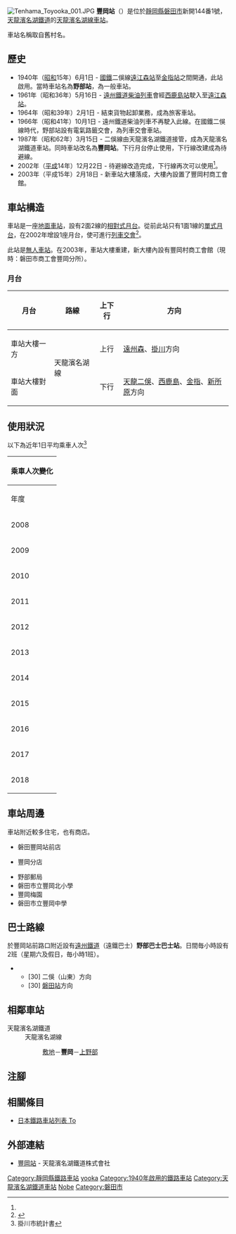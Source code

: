 {{NoteTA
|T=zh-hans:丰冈站 (静冈县);zh-hk:豐岡站 (靜岡縣);zh-tw:豐岡車站 (靜岡縣);
|1=zh-hans:丰冈站;zh-hk:豐岡站;zh-tw:豐岡車站;
}}
{{About|磐田市的車站|濱松市曾經存在的遠州鐵道車站|豐岡站 (遠州鐵道)}}
{{Infobox station
|公司色 = #4D7F54
|站名 = 豐岡*
|圖片 = Tenhama Toyooka 002.JPG
|圖片說明 = 商工會分所與車站大樓（2009年11月）
|日文原名 = 豊岡
|平假名 = とよおか
|羅馬拼音 = TOYO-OKA
|副站名 = 
|電報略號 = ノヘ（改名前）
|所在地 = {{JPN}}[[靜岡縣|靜岡縣]][[磐田市|磐田市]]新開144番1號
|座標 = {{coord|34|50|14.25|N|137|50|23.31|E|type:railwaystation_region:JP-24|display=inline,title}}
|車站構造 = [[地面車站|地面車站]]
|月台配置 = 2面2線
|啟用年月日 = 1940年（[[昭和|昭和]]15年）6月1日
|廢站年月日 = 
|乘客人數 = 76
|上下車人次 = 
|統計年度 = 2018
|轉車 = 
|全寬備註 = [[無人車站|無人車站]]<br>*在1987年前，此站曾名為野部站。
|adjacent = {{Adjacent stations|system=天龍濱名湖鐵道|line=天龍濱名湖線|left=敷地|right=上野部|note-left=3.1km|note-mid=距離[[掛川站|掛川]]23.0km|note-right=1.4km}}
}}
[[File:Tenhama_Toyooka_001.JPG|thumb]]
'''豐岡站'''（{{jpn|j=豊岡駅|hg=とよおかえき|rm=Toyo-oka eki|f=y}}）是位於[[靜岡縣|靜岡縣]][[磐田市|磐田市]]新開144番1號，[[天龍濱名湖鐵道|天龍濱名湖鐵道]]的[[天龍濱名湖線|天龍濱名湖線]][[鐵路車站|車站]]。

車站名稱取自舊村名{{Translink|ja|豊岡村 (静岡県)|豐岡村 (靜岡縣)|豐岡村}}。

== 歷史 ==
* 1940年（[[昭和|昭和]]15年）6月1日 - [[日本國有鐵道|國鐵]]二俁線[[遠州森站|遠江森站]]至[[金指站|金指站]]之間開通，此站啟用。當時車站名為'''野部站'''，為一般車站。
* 1961年（昭和36年）5月16日 - [[遠州鐵道|遠州鐵道]][[柴油列車|柴油列車]]會經[[西鹿島站|西鹿島站]]駛入至[[遠州森站|遠江森站]]。
* 1964年（昭和39年）2月1日 - 結束貨物起卸業務，成為旅客車站。
* 1966年（昭和41年）10月1日 - 遠州鐵道柴油列車不再駛入此線。在國鐵二俁線時代，野部站設有電氣路籤交會，為列車交會車站。
* 1987年（昭和62年）3月15日 - 二俁線由天龍濱名湖鐵道接管，成為天龍濱名湖鐵道車站。同時車站改名為'''豐岡站'''。下行月台停止使用，下行線改建成為待避線。
* 2002年（[[平成|平成]]14年）12月22日 - 待避線改造完成，下行線再次可以使用<ref name="JRC605"/>。
* 2003年（平成15年）2月18日 - 新車站大樓落成，大樓內設置了豐岡村商工會館。
== 車站構造 ==
車站是一座[[地面車站|地面車站]]，設有2面2線的[[相對式月台|相對式月台]]。從前此站只有1面1線的[[單式月台|單式月台]]，在2002年增設1座月台，使可進行[[列車交會|列車交會]]<ref name="JRC605">{{Cite journal|title = 鉄道記録帳2002年12月 |date = 2003-03-01 |journal = RAIL FAN |issue = 2 |volume = 50 |publisher = 鐵道友之會 |page = 25 }}</ref>。

此站是[[無人車站|無人車站]]。在2003年，車站大樓重建，新大樓內設有豐岡村商工會館（現時：磐田市商工會豐岡分所）。

=== 月台 ===
{| rules="rows" class="wikitable"
!月台!!路線!!上下行!!方向
|-
! 車站大樓一方
| rowspan="2"| {{Color|#4D7F54|■}}天龍濱名湖線
| style="text-align:center" | 上行
| [[遠州森站|遠州森]]、[[掛川駅|掛川]]方向
|-
! 車站大樓對面
| style="text-align:center" | 下行
| [[天龍二俁站|天龍二俁]]、[[西鹿島站|西鹿島]]、[[金指站|金指]]、[[新所原站|新所原]]方向
|}

== 使用狀況 ==
以下為近年1日平均乘車人次<ref>掛川市統計書</ref>

{| class="wikitable" style="margin: 1em 0.2em; text-align: center; font-size: 90%;"
|- style="background: #ddd;"
!colspan="2"|乘車人次變化
|-
!年度
!一日平均<br>乘車人次
|-
|2008
|58
|-
|2009
|65
|-
|2010
|72
|-
|2011
|71
|-
|2012
|70
|-
|2013
|72
|-
|2014
|60
|-
|2015
|64
|-
|2016
|77
|-
|2017
|74
|-
|2018
|76
|}
== 車站周邊 ==
車站附近較多住宅，也有商店。
*{{Translink|ja|ウエルシア薬局|Welcia藥局}}磐田豐岡站前店
*{{Translink|ja|遠州中央農業協同組合}}豐岡分店
*野部郵局
*磐田市立豐岡北小學
*豐岡梅園
*磐田市立豐岡中學

==巴士路線==
於豐岡站前路口附近設有[[遠州鐵道|遠州鐵道]]（遠鐵巴士）'''野部巴士巴士站'''。日間毎小時設有2班（星期六及假日，毎小時1班）。
* {{Translink|ja|遠鉄バス|遠鐵巴士}}{{Translink|ja|遠州鉄道天竜営業所#磐田天竜線|遠州鐵道天龍營業所#磐田天龍線|磐田天龍線}}
**[30] 二俁（山東）方向
**[30] {{Translink|ja|ららぽーと磐田|LaLaport磐田}} [[磐田站|磐田站]]方向

== 相鄰車站 ==
; 天龍濱名湖鐵道
: 天龍濱名湖線
:: [[敷地站|敷地]]－'''豐岡'''－[[上野部站|上野部]]
== 注腳 ==
{{Reflist}}
== 相關條目 ==
* [[日本鐵路車站列表_To|日本鐵路車站列表 To]]
== 外部連結 ==
* [https://www.tenhama.co.jp/about/station/toyooka/ 豐岡站] {{Wayback|url=https://www.tenhama.co.jp/about/station/toyooka/ |date=20201009142801 }}{{ja icon}} - 天龍濱名湖鐵道株式會社
{{天龍濱名湖線}}
{{DEFAULTSORT:Toyooka}}
[[Category:靜岡縣鐵路車站|Category:靜岡縣鐵路車站]]
[[Category:日本鐵路車站_To|yooka]]
[[Category:1940年啟用的鐵路車站|Category:1940年啟用的鐵路車站]]
[[Category:天龍濱名湖鐵道車站|Category:天龍濱名湖鐵道車站]]
[[Category:日本國有鐵道廢站|Nobe]]
[[Category:磐田市|Category:磐田市]]